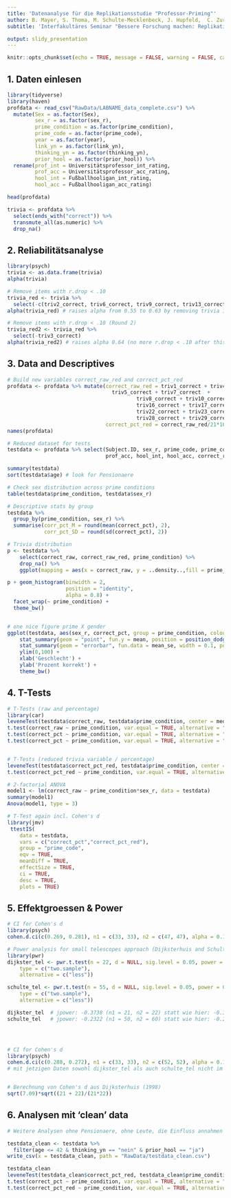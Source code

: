 ```yaml
---
title: 'Datenanalyse für die Replikationsstudie "Professor-Priming"'
author: B. Mayer, S. Thoma, M. Schulte-Mecklenbeck, J. Hupfeld,  C. Zurbrügg
subtitle: 'Interfakultäres Seminar "Bessere Forschung machen: Replikation, Reproduzierbarkeit und Open Science"'

output: slidy_presentation
---
```


```r
knitr::opts_chunk$set(echo = TRUE, message = FALSE, warning = FALSE, cache = TRUE)
```


## 1. Daten einlesen

```r
library(tidyverse)
library(haven)
profdata <- read_csv("RawData/LABNAME_data_complete.csv") %>%
  mutate(Sex = as.factor(Sex),
         sex_r = as.factor(sex_r),
         prime_condition = as.factor(prime_condition),
         prime_code = as.factor(prime_code),
         year = as.factor(year),
         link_yn = as.factor(link_yn),
         thinking_yn = as.factor(thinking_yn),
         prior_hool = as.factor(prior_hool)) %>% 
  rename(prof_int = Universitätsprofessor_int_rating,
         prof_acc = Universitätsprofessor_acc_rating,
         hool_int = Fußballhooligan_int_rating,
         hool_acc = Fußballhooligan_acc_rating)

head(profdata)

trivia <- profdata %>%
  select(ends_with("correct")) %>% 
  transmute_all(as.numeric) %>% 
  drop_na()
```


## 2. Reliabilitätsanalyse

```r
library(psych)
trivia <- as.data.frame(trivia)
alpha(trivia)

# Remove items with r.drop < .10
trivia_red <- trivia %>%
  select(-c(triv2_correct, triv6_correct, triv9_correct, triv13_correct, triv14_correct, triv20_correct, triv24_correct))  
alpha(trivia_red) # raises alpha from 0.55 to 0.63 by removing trivia items with negative or no relation with total 

# Remove items with r.drop < .10 (Round 2)
trivia_red2 <- trivia_red %>%
  select(-triv3_correct)
alpha(trivia_red2) # raises alpha 0.64 (no more r.drop < .10 after this round) 
```


## 3. Data and Descriptives

```r

# Build new variables correct_raw_red and correct_pct_red
profdata <- profdata %>% mutate(correct_raw_red = triv1_correct + triv4_correct + 
                                  triv5_correct + triv7_correct  +
                                          triv8_correct + triv10_correct + triv11_correct + triv12_correct + triv15_correct +
                                          triv16_correct + triv17_correct + triv18_correct + triv19_correct + triv21_correct +
                                          triv22_correct + triv23_correct + triv25_correct + triv26_correct + triv27_correct +
                                          triv28_correct + triv29_correct,
                                correct_pct_red = correct_raw_red/21*100)
names(profdata)

# Reduced dataset for tests
testdata <- profdata %>% select(Subject.ID, sex_r, prime_code, prime_condition, age, link_yn, thinking_yn, prior_hool, prof_int, 
                                prof_acc, hool_int, hool_acc, correct_raw, correct_pct, correct_raw_red, correct_pct_red)

summary(testdata)
sort(testdata$age) # look for Pensionaere

# Check sex distribution across prime conditions
table(testdata$prime_condition, testdata$sex_r)

# Descriptive stats by group
testdata %>% 
  group_by(prime_condition, sex_r) %>% 
  summarise(corr_pct_M = round(mean(correct_pct), 2),
            corr_pct_SD = round(sd(correct_pct), 2))

# Trivia distribution
p <- testdata %>% 
    select(correct_raw, correct_raw_red, prime_condition) %>%
    drop_na() %>% 
    ggplot(mapping = aes(x = correct_raw, y = ..density..,fill = prime_condition))

p + geom_histogram(binwidth = 2, 
                   position = "identity",
                   alpha = 0.8) +
  facet_wrap(~ prime_condition) +
  theme_bw()


# one nice figure prime X gender
ggplot(testdata, aes(sex_r, correct_pct, group = prime_condition, colour = prime_condition)) +
    stat_summary(geom = "point", fun.y = mean, position = position_dodge(width = 0.1)) +
    stat_summary(geom = "errorbar", fun.data = mean_se, width = 0.1, position = position_dodge(width = 0.1)) +
    ylim(0,100) +
    xlab('Geschlecht') +
    ylab('Prozent korrekt') +
    theme_bw()
```

## 4. T-Tests

```r
# T-Tests (raw and percentage)
library(car)
leveneTest(testdata$correct_raw, testdata$prime_condition, center = median)
t.test(correct_raw ~ prime_condition, var.equal = TRUE, alternative = "less", data = testdata)
t.test(correct_pct ~ prime_condition, var.equal = TRUE, alternative = "less", data = testdata)
t.test(correct_pct ~ prime_condition, var.equal = TRUE, alternative = "two.sided", data = testdata)


# T-Tests (reduced trivia variable / percentage)
leveneTest(testdata$correct_pct_red, testdata$prime_condition, center = median)
t.test(correct_pct_red ~ prime_condition, var.equal = TRUE, alternative = "less", data = testdata)

# 2-factorial ANOVA
model1 <- lm(correct_raw ~ prime_condition*sex_r, data = testdata)
summary(model1)
Anova(model1, type = 3)

# T-Test again incl. Cohen's d
library(jmv)
 ttestIS(
    data = testdata,
    vars = c("correct_pct","correct_pct_red"),
    group = "prime_code",
    eqv = TRUE,
    meanDiff = TRUE,
    effectSize = TRUE,
    ci = TRUE,
    desc = TRUE,
    plots = TRUE)
```

## 5. Effektgroessen & Power

```r
# CI for Cohen's d
library(psych)
cohen.d.ci(c(0.269, 0.281), n1 = c(33, 33), n2 = c(47, 47), alpha = 0.10)

# Power analysis for small telescopes approach (Dijksterhuis and Schulte data) (setzt hier eig. equal n voraus...)
library(pwr)
dijkster_tel <- pwr.t.test(n = 22, d = NULL, sig.level = 0.05, power = 0.33, 
    type = c("two.sample"),
    alternative = c("less"))

schulte_tel <- pwr.t.test(n = 55, d = NULL, sig.level = 0.05, power = 0.33, 
    type = c("two.sample"),
    alternative = c("less"))

dijkster_tel  # jpower: -0.3738 (n1 = 21, n2 = 22) statt wie hier: -0.3693
schulte_tel   # jpower: -0.2322 (n1 = 50, n2 = 60) statt wie hier: -0.2312




# CI for Cohen's d
library(psych)
cohen.d.ci(c(0.288, 0.272), n1 = c(33, 33), n2 = c(52, 52), alpha = 0.10) 
# mit jetzigen Daten sowohl dijkster_tel als auch schulte_tel nicht im CI


# Berechnung von Cohen's d aus Dijksterhuis (1998)
sqrt(7.09)*sqrt((21 + 22)/(21*22))
```

## 6. Analysen mit 'clean' data

```r
# Weitere Analysen ohne Pensionaere, ohne Leute, die Einfluss annahmen sowie ohne Leute, die "Hool" nicht kannten

testdata_clean <- testdata %>% 
  filter(age <= 42 & thinking_yn == "nein" & prior_hool == "ja")
write_csv(x = testdata_clean, path = "RawData/testdata_clean.csv")

testdata_clean
leveneTest(testdata_clean$correct_pct_red, testdata_clean$prime_condition, center = median)
t.test(correct_pct ~ prime_condition, var.equal = TRUE, alternative = "less", data = testdata_clean)
t.test(correct_pct_red ~ prime_condition, var.equal = TRUE, alternative = "less", data = testdata_clean)
```

